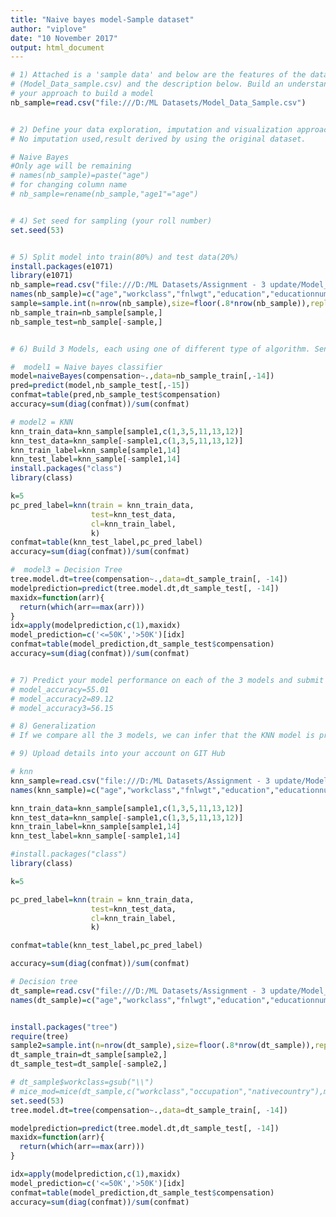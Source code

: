 ---
title: "Naive bayes model-Sample dataset"
author: "viplove"
date: "10 November 2017"
output: html_document
---

```{r}
# 1) Attached is a 'sample data' and below are the features of the data. Review the sample data
# (Model_Data_sample.csv) and the description below. Build an understanding of the data and plan
# your approach to build a model
nb_sample=read.csv("file:///D:/ML Datasets/Model_Data_Sample.csv")


# 2) Define your data exploration, imputation and visualization approach
# No imputation used,result derived by using the original dataset.

# Naive Bayes
#Only age will be remaining 
# names(nb_sample)=paste("age")
# for changing column name
# nb_sample=rename(nb_sample,"age1"="age")


# 4) Set seed for sampling (your roll number)
set.seed(53)


# 5) Split model into train(80%) and test data(20%)
install.packages(e1071)
library(e1071)
nb_sample=read.csv("file:///D:/ML Datasets/Assignment - 3 update/Model_Data.csv")
names(nb_sample)=c("age","workclass","fnlwgt","education","educationnum","maritalstatus","occupation","relationship","race","sex","capitalgain","capitalloss","hpw","nativecountry","compensation")
sample=sample.int(n=nrow(nb_sample),size=floor(.8*nrow(nb_sample)),replace=F)
nb_sample_train=nb_sample[sample,]
nb_sample_test=nb_sample[-sample,]


# 6) Build 3 Models, each using one of different type of algorithm. Send me the model building command. (1 mark each + 1 for creative "DS" think = total 4 marks)

#  model1 = Naive bayes classifier
model=naiveBayes(compensation~.,data=nb_sample_train[,-14])
pred=predict(model,nb_sample_test[,-15])
confmat=table(pred,nb_sample_test$compensation)
accuracy=sum(diag(confmat))/sum(confmat)

# model2 = KNN
knn_train_data=knn_sample[sample1,c(1,3,5,11,13,12)]
knn_test_data=knn_sample[-sample1,c(1,3,5,11,13,12)]
knn_train_label=knn_sample[sample1,14]
knn_test_label=knn_sample[-sample1,14]
install.packages("class")
library(class)

k=5
pc_pred_label=knn(train = knn_train_data,
                  test=knn_test_data,
                  cl=knn_train_label,
                  k)
confmat=table(knn_test_label,pc_pred_label)
accuracy=sum(diag(confmat))/sum(confmat)

#  model3 = Decision Tree
tree.model.dt=tree(compensation~.,data=dt_sample_train[, -14])
modelprediction=predict(tree.model.dt,dt_sample_test[, -14])
maxidx=function(arr){
  return(which(arr==max(arr)))
}
idx=apply(modelprediction,c(1),maxidx)
model_prediction=c('<=50K','>50K')[idx]
confmat=table(model_prediction,dt_sample_test$compensation)
accuracy=sum(diag(confmat))/sum(confmat)


# 7) Predict your model performance on each of the 3 models and submit
# model_accuracy=55.01
# model_accuracy2=89.12
# model_accuracy3=56.15

# 8) Generalization
# If we compare all the 3 models, we can infer that the KNN model is providing the best accuracy for our dataset, hence we can go with this model for out dataset and even if we change the value of k the accuracy will remain between the range of 80 and 90.

# 9) Upload details into your account on GIT Hub


```

```{r}
# knn
knn_sample=read.csv("file:///D:/ML Datasets/Assignment - 3 update/Model_Data.csv")
names(knn_sample)=c("age","workclass","fnlwgt","education","educationnum","maritalstatus","occupation","relationship","race","sex","capitalgain","capitalloss","hpw","nativecountry","compensation")

knn_train_data=knn_sample[sample1,c(1,3,5,11,13,12)]
knn_test_data=knn_sample[-sample1,c(1,3,5,11,13,12)]
knn_train_label=knn_sample[sample1,14]
knn_test_label=knn_sample[-sample1,14]

#install.packages("class")
library(class)

k=5

pc_pred_label=knn(train = knn_train_data,
                  test=knn_test_data,
                  cl=knn_train_label,
                  k)

confmat=table(knn_test_label,pc_pred_label)

accuracy=sum(diag(confmat))/sum(confmat)
```

```{r}

# Decision tree
dt_sample=read.csv("file:///D:/ML Datasets/Assignment - 3 update/Model_Data.csv")
names(dt_sample)=c("age","workclass","fnlwgt","education","educationnum","maritalstatus","occupation","relationship","race","sex","capitalgain","capitalloss","hpw","nativecountry","compensation")


install.packages("tree")
require(tree)
sample2=sample.int(n=nrow(dt_sample),size=floor(.8*nrow(dt_sample)),replace=F)
dt_sample_train=dt_sample[sample2,]
dt_sample_test=dt_sample[-sample2,]

# dt_sample$workclass=gsub("\\")
# mice_mod=mice(dt_sample,c("workclass","occupation","nativecountry"),method='rf')
set.seed(53)
tree.model.dt=tree(compensation~.,data=dt_sample_train[, -14])

modelprediction=predict(tree.model.dt,dt_sample_test[, -14])
maxidx=function(arr){
  return(which(arr==max(arr)))
}

idx=apply(modelprediction,c(1),maxidx)
model_prediction=c('<=50K','>50K')[idx]
confmat=table(model_prediction,dt_sample_test$compensation)
accuracy=sum(diag(confmat))/sum(confmat)

```